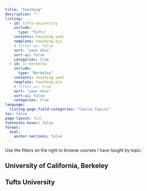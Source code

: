 ```yaml
---
title: "Teaching"
description: "" 
listing:
  - id: tufts-university
    include: 
      type: "Tufts"
    contents: teaching.yaml
    template: teaching.ejs
    # filter-ui: false
    sort: "year desc"
    sort-ui: false
    categories: true
  - id: uc-berkeley
    include: 
      type: "Berkeley"
    contents: teaching.yaml
    template: teaching.ejs
    # filter-ui: true
    sort: "year desc" 
    sort-ui: false
    categories: true
language:
  listing-page-field-categories: "Course Topics"
toc: false    
page-layout: full
footnotes-hover: false
format:
  html:
    anchor-sections: false
---
```


Use the filters on the right to browse courses I have taught by topic.

## University of California, Berkeley

::: {#uc-berkeley}
:::

## Tufts University

::: {#tufts-university}
:::
